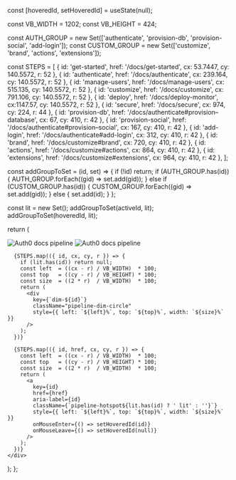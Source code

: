

  const [hoveredId, setHoveredId] = useState(null);

  const VB_WIDTH  = 1202;
  const VB_HEIGHT = 424;

  const AUTH_GROUP   = new Set(['authenticate', 'provision-db', 'provision-social', 'add-login']);
  const CUSTOM_GROUP = new Set(['customize', 'brand', 'actions', 'extensions']);

  const STEPS = [
    { id: 'get-started',      href: '/docs/get-started',                         cx:  53.7447, cy: 140.5572, r: 52 },
    { id: 'authenticate',     href: '/docs/authenticate',                        cx: 239.164,  cy: 140.5572, r: 52 },
    { id: 'manage-users',     href: '/docs/manage-users',                        cx: 515.135,  cy: 140.5572, r: 52 },
    { id: 'customize',        href: '/docs/customize',                           cx: 791.106,  cy: 140.5572, r: 52 },
    { id: 'deploy',           href: '/docs/deploy-monitor',                      cx:1147.57,   cy: 140.5572, r: 52 },
    { id: 'secure',           href: '/docs/secure',                              cx: 974,      cy: 224,      r: 44 },
    { id: 'provision-db',     href: '/docs/authenticate#provision–database',     cx:  67,      cy: 410,      r: 42 },
    { id: 'provision-social', href: '/docs/authenticate#provision–social',       cx: 167,      cy: 410,      r: 42 },
    { id: 'add-login',        href: '/docs/authenticate#add-login',              cx: 312,      cy: 410,      r: 42 },
    { id: 'brand',            href: '/docs/customize#brand',                     cx: 720,      cy: 410,      r: 42 },
    { id: 'actions',          href: '/docs/customize#actions',                   cx: 864,      cy: 410,      r: 42 },
    { id: 'extensions',       href: '/docs/customize#extensions',                cx: 964,      cy: 410,      r: 42 },
  ];

  const addGroupToSet = (id, set) => {
    if (!id) return;
    if (AUTH_GROUP.has(id)) {
      AUTH_GROUP.forEach((gid) => set.add(gid));
    } else if (CUSTOM_GROUP.has(id)) {
      CUSTOM_GROUP.forEach((gid) => set.add(gid));
    } else {
      set.add(id);
    }
  };

  const lit = new Set();
  addGroupToSet(activeId, lit);
  addGroupToSet(hoveredId, lit);

  return (
    <div className="pipeline-wrapper">
      <img
        src="/images/site-graph.svg"
        alt="Auth0 docs pipeline"
        className="pipeline-img block dark:hidden"
        noZoom
      />
      <img
        src="/images/site-graph-dark.svg"
        alt="Auth0 docs pipeline"
        className="pipeline-img hidden dark:block"
        noZoom
      />

      {STEPS.map(({ id, cx, cy, r }) => {
        if (lit.has(id)) return null;
        const left  = ((cx - r) / VB_WIDTH)  * 100;
        const top   = ((cy - r) / VB_HEIGHT) * 100;
        const size  = ((2 * r)  / VB_WIDTH)  * 100;
        return (
          <div
            key={`dim-${id}`}
            className="pipeline-dim-circle"
            style={{ left: `${left}%`, top: `${top}%`, width: `${size}%` }}
          />
        );
      })}

      {STEPS.map(({ id, href, cx, cy, r }) => {
        const left  = ((cx - r) / VB_WIDTH)  * 100;
        const top   = ((cy - r) / VB_HEIGHT) * 100;
        const size  = ((2 * r)  / VB_WIDTH)  * 100;
        return (
          <a
            key={id}
            href={href}
            aria-label={id}
            className={`pipeline-hotspot${lit.has(id) ? ' lit' : ''}`}
            style={{ left: `${left}%`, top: `${top}%`, width: `${size}%` }}
            onMouseEnter={() => setHoveredId(id)}
            onMouseLeave={() => setHoveredId(null)}
          />
        );
      })}
    </div>
  );
};
